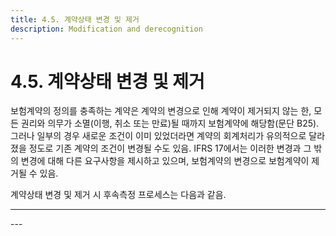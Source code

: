 ```yaml
---
title: 4.5. 계약상태 변경 및 제거
description: Modification and derecognition
---
```


# 4.5. 계약상태 변경 및 제거

보험계약의 정의를 충족하는 계약은 계약의 변경으로 인해 계약이 제거되지 않는 한, 모든 권리와 의무가 소멸(이행, 취소 또는 만료)될 때까지 보험계약에 해당함(문단 B25). 그러나 일부의 경우 새로운 조건이 이미 있었더라면 계약의 회계처리가 유의적으로 달라졌을 정도로 기존 계약의 조건이 변경될 수도 있음. IFRS 17에서는 이러한 변경과 그 밖의 변경에 대해 다른 요구사항을 제시하고 있으며, 보험계약의 변경으로 보험계약이 제거될 수 있음.

계약상태 변경 및 제거 시 후속측정 프로세스는 다음과 같음.

---
<CenterImg src="/ifrs/그림4-15.png" caption="[변경제거계약 후속측정 프로세스]" width="700" />
---
